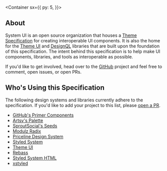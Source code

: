 

<Banner />

<Container
  sx={{
    py: 5,
  }}>

## About

System UI is an open source organization that houses a [Theme Specification](/theme) for creating interoperable UI components.
It is also the home for the [Theme UI][] and [DesignQL][] libraries that are built upon the foundation of this specification.
The intent behind this specification is to help make UI components, libraries, and tools as interoperable as possible.

If you'd like to get involved, head over to the [GitHub][] project and feel free to comment, open issues, or open PRs.

## Who's Using this Specification

The following design systems and libraries currently adhere to the specification. If you'd like to add your project to this list, please [open a PR](https://github.com/system-ui/system-ui.com).

- [GitHub's Primer Components](https://primer.style/components)
- [Artsy's Palette](https://palette.artsy.net/)
- [SproutSocial's Seeds](https://sproutsocial.com/seeds/)
- [Modulz Radix](https://radix.modulz.app/docs/getting-started/)
- [Priceline Design System](https://pricelinelabs.github.io/design-system/)
- [Styled System](https://styled-system.com)
- [Theme UI](https://theme-ui.com)
- [Rebass](https://rebassjs.org)
- [Styled System HTML](https://johnpolacek.github.io/styled-system-html/)
- [xstyled](https://github.com/smooth-code/xstyled)

</Container>

[theme ui]: https://theme-ui.com
[designql]: https://github.com/system-ui/designql
[github]: https://github.com/system-ui
